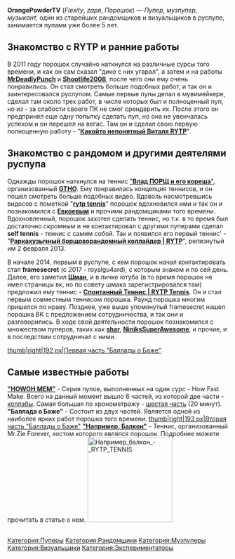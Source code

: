 {{Инфобокс для пуперов
|title2=OrangePowderTV
|другие_ники=
|image3=[[Файл:OrangePowderTV.jpg]]
|сферы_творчества=RYTP, RYTPMV, музыка
|год_начала=7 октября 2012
|image4=
|имя_фамилия=Григорий Пластеев
|дата_рождения=30 августа 1998
|место_проживания=Хабаровск
|ссылки=
*[https://vk.com/flexity Страница ВК]
*[https://soundcloud.com/flexity/tracks Музыкальный проект]
*[https://www.youtube.com/user/OrangePowderTV OrangePowderTV (мейн канал)], 
*[https://www.youtube.com/channel/UC3-TIGkSodSotroWZcVI0iQ Flex (альт канал)], 
*[https://www.youtube.com/channel/UCfw_3T_hQD8Sye2B8XC0G_g zaря (канал для музпупов)]

}}
'''OrangePowderTV''' (''Flexity'', ''zaря'', ''Порошок'') — ''Пупер, музпупер, музыкант,'' один из старейших рандомщиков и визуальщиков в руспупе, занимается пупами уже более 5 лет.

== '''Знакомство с RYTP и ранние работы''' ==
В 2011 году порошок случайно наткнулся на различные сурсы того времени, и как он сам сказал "дико с них угарал", а затем и на работы [http://ru.ruspoop.wikia.com/wiki/MrRestoredPunch '''MrDeadlyPunch'''] и [http://ru.ruspoop.wikia.com/wiki/Shootlife2008 '''Shootlife2008'''], после чего они ему очень понравились. Он стал смотреть больше подобных работ, и так он и заинтересовался руспупом.
Самые первые пупы делал в мувимейкере, сделал там около трех работ, в числе которых был и полноценный пуп, но из - за слабости своего ПК не смог срендерить их. После этого он предпринял еще одну попытку сделать пуп, но она не увенчалась успехом и он перешел на вегас. Там он и сделал свою первую полноценную работу - "[https://www.youtube.com/watch?v=o10esLlWbHw '''Какойто непонятный Виталя RYTP''']".

== '''Знакомство с рандомом и другими деятелями руспупа''' ==
Однажды порошок наткнулся на теннис [https://www.youtube.com/watch?v=wcmaE_Rk6fw "'''Влад ПОРЩ и его кореша'''"], организованный [http://ru.ruspoop.wikia.com/wiki/TheGetthehellout '''GTHO''']. Ему понравилась концепция теннисов, и он пошел смотреть больше подобных видео. Вдоволь насмотревшись видосов с пометкой "[http://ru.ruspoop.wikia.com/wiki/%D0%A2%D0%B5%D0%BD%D0%BD%D0%B8%D1%81 '''rytp tennis''']" порошок вдохновился ими и так он и познакомился с [http://ru.ruspoop.wikia.com/wiki/Evkoev '''Евкоевым'''] и прочими рандомщиками того времени. Вдохновленный, порошок захотел сделать теннис, но т.к. в то время был достаточно скромным и не контактировал с другими пуперами сделал '''self tennis''' - теннис с самим собой. Так и появился его первый теннис' - "[https://www.youtube.com/watch?v=cQnGeaFhd4k '''Раркахузычный борщоворандомный коллайдер | RYTP''']", релизнутый им 2 февраля 2013.

В начале 2014, первым в руспупе, с кем порошок начал контактировать стал '''framesecret''' (с 2017 - royalgu4ard), с которым знаком и по сей день. Далее, его заметил [http://ru.ruspoop.wikia.com/wiki/Limpquil '''Шман'''], и в личке ютуба (в то время порошок не имел страницы вк, но по совету шмака зарегистрировался там) предложил ему теннис - [https://www.youtube.com/watch?v=M9IdRDNj91k&list=PL1tzuEjU1Y8vEOeJJPlv8t1h9WUSECj_S&index=60 '''Спонтанный Теннис | RYTP Tennis''']. Он и стал первым совместным теннисом порошка. Раунд порошка многим пришелся по нраву. 
Позднее, уже выше упомянутый framesecret нашел порошка ВК с предложением сотрудничества, и так они и разговорились. 
В ходе свой деятельности порошок познакомился с множеством пуперов, таких как [http://ru.ruspoop.wikia.com/wiki/Shar '''shar'''], [http://ru.ruspoop.wikia.com/wiki/NiniksSuperAwesome '''NiniksSuperAwesome'''], и прочие, и в последствии сотрудничал с ними.

[[Файл:Баллада о Баже RYTP-0|thumb|right|192 px|Первая часть "Баллады о Баже"]]


== '''Самые известные работы''' ==
[https://www.youtube.com/playlist?list=PL1tzuEjU1Y8tJrda4Ik2V4vTYrfY6JC-n '''"HOWOH MEM"'''] - Серия пупов, выполненных на один сурс - How Fast Make. Всего на данный момент вышло 6 частей, из которой две части - [http://ru.ruspoop.wikia.com/wiki/%D0%9A%D0%BE%D0%BB%D0%BB%D0%B0%D0%B1 коллабы]. Самая большая по хронометражу - [https://www.youtube.com/watch?v=tn3vjr0ByJE шестая часть] (20 минут).
'''"Баллада о Баже"''' - Состоит из двух частей. Является одной из наиболее ярких работ порошка того времени. [[Файл:Баллада о Баже 2 RYTP|thumb|right|193 px|Вторая часть "Баллады о Баже"]]
[http://ru.ruspoop.wikia.com/wiki/%D0%91%D0%B0%D0%BB%D0%BA%D0%BE%D0%BD '''"Например, Балкон"'''] - Теннис, организованный Mr.Zie Forever, хостом которого являлся порошок. Подробнее можете прочитать в статье о нем.
[[File:Например балкон - RYTP TENNIS|thumb|193x193px]]

==<nowiki/>==
[[Категория:Пуперы]]
[[Категория:Рандомщики]]
[[Категория:Музпуперы]]
[[Категория:Визуальщики]]
[[Категория:Экспериментаторы]]